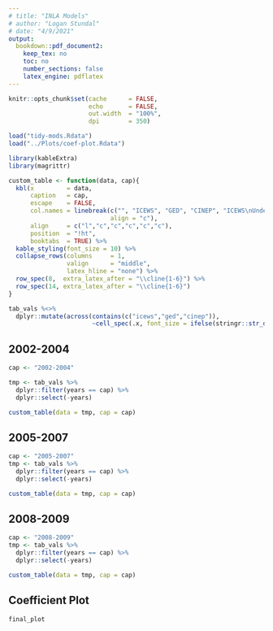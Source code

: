 ```yaml
---
# title: "INLA Models"
# author: "Logan Stundal"
# date: "4/9/2021"
output:
  bookdown::pdf_document2:
    keep_tex: no
    toc: no
    number_sections: false
    latex_engine: pdflatex
---
```


```r
knitr::opts_chunk$set(cache      = FALSE,
                      echo       = FALSE,
                      out.width  = "100%",
                      dpi        = 350)

load("tidy-mods.Rdata")
load("../Plots/coef-plot.Rdata")

library(kableExtra)
library(magrittr)
```


```r

custom_table <- function(data, cap){
  kbl(x         = data,
      caption   = cap,
      escape    = FALSE,
      col.names = linebreak(c("", "ICEWS", "GED", "CINEP", "ICEWS\nUnderreporing","GED\nUnderreporting"),
                            align = "c"),
      align     = c("l","c","c","c","c","c"),
      position  = "!ht",
      booktabs  = TRUE) %>%
  kable_styling(font_size = 10) %>% 
  collapse_rows(columns     = 1,
                valign      = "middle",
                latex_hline = "none") %>% 
  row_spec(8,  extra_latex_after = "\\cline{1-6}") %>% 
  row_spec(14, extra_latex_after = "\\cline{1-6}") 
}

tab_vals %<>%
  dplyr::mutate(across(contains(c("icews","ged","cinep")),
                       ~cell_spec(.x, font_size = ifelse(stringr::str_detect(.x, "\\["), 8, 10))))
```


## 2002-2004
```r
cap <- "2002-2004"

tmp <- tab_vals %>%
  dplyr::filter(years == cap) %>% 
  dplyr::select(-years)

custom_table(data = tmp, cap = cap)
```


## 2005-2007
```r
cap <- "2005-2007"
tmp <- tab_vals %>%
  dplyr::filter(years == cap) %>% 
  dplyr::select(-years) 

custom_table(data = tmp, cap = cap)
```

\pagebreak

## 2008-2009
```r
cap <- "2008-2009"
tmp <- tab_vals %>%
  dplyr::filter(years == cap) %>% 
  dplyr::select(-years) 

custom_table(data = tmp, cap = cap)
```



\pagebreak

## Coefficient Plot
```r
final_plot
```






